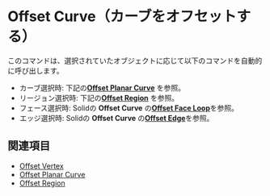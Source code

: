
# Offset Curve（カーブをオフセットする）

<Reference shortcut="O" command="Offset Curve" button="コマンドバー右" buttonIcon='button-offset-curve' />

このコマンドは、選択されていたオブジェクトに応じて以下のコマンドを自動的に呼び出します。

- カーブ選択時: 下記の[**Offset Planar Curve**](#offset-planar-curve) を参照。
- リージョン選択時: 下記の[**Offset Region**](#offset-region) を参照。
- フェース選択時: Solidの **Offset Curve** の[**Offset Face Loop**](/solid/offset-curve#offset-face-loop)を参照。
- エッジ選択時: Solidの **Offset Curve** の[**Offset Edge**](/solid/offset-curve#offset-edge)を参照。

## 関連項目
- [Offset Vertex](offset-vertex)
- [Offset Planar Curve](offset-planar-curve)
- [Offset Region](offset-region)